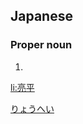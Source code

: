 ==Japanese==
{{ja-kanjitab|亮|平}}

===Proper noun===
{{ja-pos|proper|りょうへい}}

# {{given name|male|lang=ja}}

[[Category:Japanese male given names|りょうへい]]

[[li:亮平]]